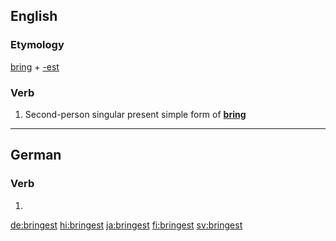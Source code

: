 ==English==

===Etymology===
[[bring]] + [[-est]]

===Verb===
{{head|en|verb form}}

# {{label|en|archaic}} Second-person singular present simple form of '''[[bring]]'''

----

==German==

===Verb===
{{head|de|verb form}}

# {{de-verb form of|bringen|2|s|k1}}

[[de:bringest]]
[[hi:bringest]]
[[ja:bringest]]
[[fi:bringest]]
[[sv:bringest]]